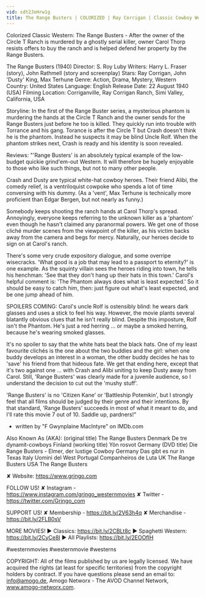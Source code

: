 ```yaml
---
vid: sdt2JoHrw1g
title: The Range Busters | COLORIZED | Ray Corrigan | Classic Cowboy Western
---
```


Colorized Classic Western: The Range Busters - After the owner of the Circle T Ranch is murdered by a ghostly serial killer, owner Carol Thorp resists offers to buy the ranch and is helped defend her property by the Range Busters.

The Range Busters (1940)
Director: S. Roy Luby
Writers: Harry L. Fraser (story), John Rathmell (story and screenplay)
Stars: Ray Corrigan, John 'Dusty' King, Max Terhune
Genre: Action, Drama, Mystery, Western
Country: United States
Language: English
Release Date: 22 August 1940 (USA)
Filming Location: Corriganville, Ray Corrigan Ranch, Simi Valley, California, USA

Storyline:
In the first of the Range Buster series, a mysterious phantom is murdering the hands at the Circle T Ranch and the owner sends for the Range Busters just before he too is killed. They quickly run into trouble with Torrance and his gang. Torance is after the Circle T but Crash doesn't think he is the phantom. Instead he suspects it may be blind Uncle Rolf. When the phantom strikes next, Crash is ready and his identity is soon revealed.

Reviews:
"'Range Busters' is an absolutely typical example of the low-budget quickie grind'em-out Western. It will therefore be hugely enjoyable to those who like such things, but not to many other people.

Crash and Dusty are typical white-hat cowboy heroes. Their friend Alibi, the comedy relief, is a ventriloquist cowpoke who spends a lot of time conversing with his dummy. (As a 'vent', Max Terhune is technically more proficient than Edgar Bergen, but not nearly as funny.)

Somebody keeps shooting the ranch hands at Carol Thorp's spread. Annoyingly, everyone keeps referring to the unknown killer as a 'phantom' even though he hasn't claimed any paranormal powers. We get one of those cliché murder scenes from the viewpoint of the killer, as his victim backs away from the camera and begs for mercy. Naturally, our heroes decide to sign on at Carol's ranch.

There's some very crude expository dialogue, and some overripe wisecracks. 'What good is a job that may lead to a passport to eternity?' is one example. As the squinty villain sees the heroes riding into town, he tells his henchman: 'See that they don't hang up their hats in this town.' Carol's helpful comment is: 'The Phantom always does what is least expected.' So it should be easy to catch him, then: just figure out what's least expected, and be one jump ahead of him.

SPOILERS COMING: Carol's uncle Rolf is ostensibly blind: he wears dark glasses and uses a stick to feel his way. However, the movie plants several blatantly obvious clues that he isn't really blind. Despite this imposture, Rolf isn't the Phantom. He's just a red herring ... or maybe a smoked herring, because he's wearing smoked glasses.

It's no spoiler to say that the white hats beat the black hats. One of my least favourite clichés is the one about the two buddies and the girl: when one buddy develops an interest in a woman, the other buddy decides he has to 'save' his friend from that hideous fate. We get that ending here, except that it's two against one ... with Crash and Alibi uniting to keep Dusty away from Carol. Still, 'Range Busters' was clearly made for a juvenile audience, so I understand the decision to cut out the 'mushy stuff'.

'Range Busters' is no 'Citizen Kane' or 'Battleship Potemkin', but I strongly feel that all films should be judged by their genre and their intentions. By that standard, 'Range Busters' succeeds in most of what it meant to do, and I'll rate this movie 7 out of 10. Saddle up, pardners!"
- written by "F Gwynplaine MacIntyre" on IMDb.com

Also Known As (AKA):
(original title) The Range Busters
Denmark De tre dynamit-cowboys
Finland (working title) Yön rosvot
Germany (DVD title) Die Range Busters - Elmer, der lustige Cowboy
Germany Das gibt es nur in Texas
Italy Uomini del West
Portugal Companheiros de Luta
UK The Range Busters
USA The Range Busters

✘ Website: https://www.grjngo.com

FOLLOW US!
✘ Instagram - https://www.instagram.com/grjngo_westernmovies
✘ Twitter - https://twitter.com/Grjngo_com

SUPPORT US!
✘ Membership - https://bit.ly/2V63h4q
✘ Merchandise - https://bit.ly/2FLB0sV

MORE MOVIES! 
► Classics: https://bit.ly/2CBLt8c 
► Spaghetti Western: https://bit.ly/2CyCe8I 
► All Playlists: https://bit.ly/2EOOfIH 

#westernmovies #westernmovie #westerns

COPYRIGHT: All of the films published by us are legally licensed. We have acquired the rights (at least for specific territories) from the copyright holders by contract. If you have questions please send an email to: info@amogo.de, Amogo Networx - The AVOD Channel Network, www.amogo-networx.com.